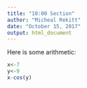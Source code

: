 ```yaml
---
title: "10:00 Section"
author: "Micheal Rekitt"
date: "October 15, 2017"
output: html_document
---
```

Here is some arithmetic:
```r
x<-7
y<-9
x-cos(y)
```

